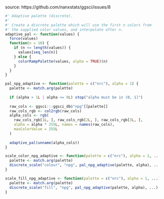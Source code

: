 source: https://github.com/nanxstats/ggsci/issues/8

```r
#' Adaptive palette (discrete).
#'
#' Create a discrete palette which will use the first n colors from
#' the supplied color values, and interpolate after n.
adaptive_pal <- function(values) {
  force(values)
  function(n = 10) {
    if (n <= length(values)) {
      values[seq_len(n)]
    } else {
      colorRampPalette(values, alpha = TRUE)(n)
    }
  }
}

pal_npg_adaptive <- function(palette = c("nrc"), alpha = 1) {
  palette <- match.arg(palette)
  
  if (alpha > 1L | alpha <= 0L) stop("alpha must be in (0, 1]")
  
  raw_cols <- ggsci:::ggsci_db$"npg"[[palette]]
  raw_cols_rgb <- col2rgb(raw_cols)
  alpha_cols <- rgb(
    raw_cols_rgb[1L, ], raw_cols_rgb[2L, ], raw_cols_rgb[3L, ],
    alpha = alpha * 255L, names = names(raw_cols),
    maxColorValue = 255L
  )
  
  adaptive_pal(unname(alpha_cols))
}

scale_color_npg_adaptive <- function(palette = c("nrc"), alpha = 1, ...) {
  palette <- match.arg(palette)
  discrete_scale("colour", "npg", pal_npg_adaptive(palette, alpha), ...)
}

scale_fill_npg_adaptive <- function(palette = c("nrc"), alpha = 1, ...) {
  palette <- match.arg(palette)
  discrete_scale("fill", "npg", pal_npg_adaptive(palette, alpha), ...)
}
```
